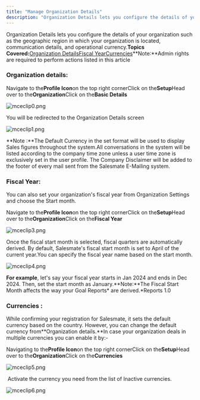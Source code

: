 ```yaml
---
title: "Manage Organization Details"
description: "Organization Details lets you configure the details of your organization such as the geographic region in which your organization is located, communic..."
---
```


Organization Details lets you configure the details of your organization such as the geographic region in which your organization is located, communication details, and operational currency.**Topics Covered:**[Organization Details](https://support.salesmate.io/hc/en-us/articles/115000665745-Manage-Organization-Details#h_01GBCF52JZFRRSF6Q3BN7TSHJD)[Fiscal Year](https://support.salesmate.io/hc/en-us/articles/115000665745-Manage-Organization-Details#h_01GBCF5CEKFYHP6GY1M1NCSMFD)[Currencies](https://support.salesmate.io/hc/en-us/articles/115000665745-Manage-Organization-Details#h_01GBCF5M8RZXEB4WVQEN0AERHV)**Note:**Admin rights are required to perform actions listed in this article

### Organization details:

Navigate to the**Profile Icon**on the top right cornerClick on the**Setup**Head over to the**Organization**Click on the**Basic Details**

![mceclip0.png](./images/mceclip0-2.png)

You will be redirected to the Organization Details screen

![mceclip1.png](./images/mceclip1-2.png)

**Note :**The Default Currency in the set format will be used to display Sales figures throughout the system.All conversations in the system will be listed according to the company time zone unless a user time zone is exclusively set in the user profile. The Company Disclaimer will be added to the footer of every mail sent from the Salesmate E-Mailing system.

### Fiscal Year:

You can also set your organization's fiscal year from Organization Settings and choose the Start month.

Navigate to the**Profile Icon**on the top right cornerClick on the**Setup**Head over to the**Organization**Click on the**Fiscal Year**

![mceclip3.png](./images/mceclip3-2.png)

Once the fiscal start month is selected, fiscal quarters are automatically derived. By default, Salesmate's fiscal start month is set to April of the current year.You can specify the fiscal year name based on the start month.

![mceclip4.png](./images/mceclip4-2.png)

**For example**, let's say your fiscal year starts in Jan 2024 and ends in Dec 2024. Then, set the start month as January.**Note:**The Fiscal Start Month affects the way your Goal Reports\* are derived.\*Reports 1.0

### Currencies :

While confirming your registration for Salesmate, it sets the default currency based on the country. However, you can change the default currency from**Organization details.**In case your organization deals in multiple currencies you can enable it by:-

Navigating to the**Profile Icon**on the top right cornerClick on the**Setup**Head over to the**Organization**Click on the**Currencies**

![mceclip5.png](./images/mceclip5-2.png)

 Activate the currency you need from the list of Inactive currencies.

![mceclip6.png](./images/mceclip6.png)
